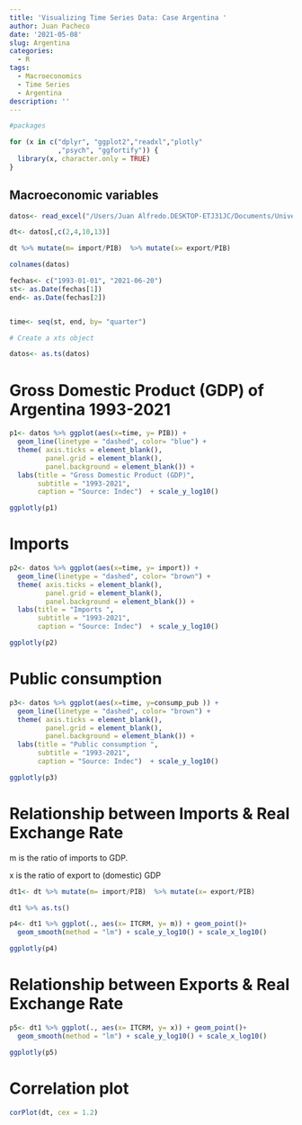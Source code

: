 ```yaml
---
title: 'Visualizing Time Series Data: Case Argentina '
author: Juan Pacheco
date: '2021-05-08'
slug: Argentina
categories:
  - R
tags:
  - Macroeconomics
  - Time Series
  - Argentina
description: ''
---
```


```r
#packages 

for (x in c("dplyr", "ggplot2","readxl","plotly"
            ,"psych", "ggfortify")) {
  library(x, character.only = TRUE)
} 

```

## Macroeconomic variables


```r
datos<- read_excel("/Users/Juan Alfredo.DESKTOP-ETJ31JC/Documents/Universidad/Termino 2020 2S/R Samples/Pagina/PIB Argentina_1.xlsx")

dt<- datos[,c(2,4,10,13)]

dt %>% mutate(m= import/PIB)  %>% mutate(x= export/PIB)

colnames(datos)

```

```r
fechas<- c("1993-01-01", "2021-06-20")
st<- as.Date(fechas[1])
end<- as.Date(fechas[2])


time<- seq(st, end, by= "quarter")
```



```r
# Create a xts object

datos<- as.ts(datos)

```


# Gross Domestic Product (GDP) of Argentina 1993-2021

```r

p1<- datos %>% ggplot(aes(x=time, y= PIB)) + 
  geom_line(linetype = "dashed", color= "blue") + 
  theme( axis.ticks = element_blank(),
         panel.grid = element_blank(),
         panel.background = element_blank()) + 
  labs(title = "Gross Domestic Product (GDP)", 
       subtitle = "1993-2021", 
       caption = "Source: Indec")  + scale_y_log10()

```

```r
ggplotly(p1)
```

# Imports

```r
p2<- datos %>% ggplot(aes(x=time, y= import)) + 
  geom_line(linetype = "dashed", color= "brown") + 
  theme( axis.ticks = element_blank(),
         panel.grid = element_blank(),
         panel.background = element_blank()) + 
  labs(title = "Imports ", 
       subtitle = "1993-2021", 
       caption = "Source: Indec")  + scale_y_log10()

```

```r
ggplotly(p2)
```

# Public consumption 

```r
p3<- datos %>% ggplot(aes(x=time, y=consump_pub )) + 
  geom_line(linetype = "dashed", color= "brown") + 
  theme( axis.ticks = element_blank(),
         panel.grid = element_blank(),
         panel.background = element_blank()) + 
  labs(title = "Public consumption ", 
       subtitle = "1993-2021", 
       caption = "Source: Indec")  + scale_y_log10()
```

```r
ggplotly(p3)
```
# Relationship between Imports & Real Exchange Rate 

m is the ratio of imports to GDP.

x is the ratio  of export to (domestic) GDP

```r
dt1<- dt %>% mutate(m= import/PIB)  %>% mutate(x= export/PIB) 
```


```r
dt1 %>% as.ts()
```

```r
p4<- dt1 %>% ggplot(., aes(x= ITCRM, y= m)) + geom_point()+
  geom_smooth(method = "lm") + scale_y_log10() + scale_x_log10()
```

```r
ggplotly(p4)
```

# Relationship between Exports & Real Exchange Rate

```r
p5<- dt1 %>% ggplot(., aes(x= ITCRM, y= x)) + geom_point()+
  geom_smooth(method = "lm") + scale_y_log10() + scale_x_log10()
```

```r
ggplotly(p5)
```

# Correlation plot 

```r

corPlot(dt, cex = 1.2)
```

